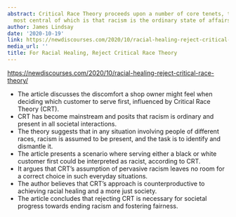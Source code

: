 ```yaml
---
abstract: Critical Race Theory proceeds upon a number of core tenets, the first and
  most central of which is that racism is the ordinary state of affairs in our society.
author: James Lindsay
date: '2020-10-19'
link: https://newdiscourses.com/2020/10/racial-healing-reject-critical-race-theory/
media_url: ''
title: For Racial Healing, Reject Critical Race Theory
---
```

<https://newdiscourses.com/2020/10/racial-healing-reject-critical-race-theory/>

- The article discusses the discomfort a shop owner might feel when deciding which customer to serve first, influenced by Critical Race Theory (CRT).
- CRT has become mainstream and posits that racism is ordinary and present in all societal interactions.
- The theory suggests that in any situation involving people of different races, racism is assumed to be present, and the task is to identify and dismantle it.
- The article presents a scenario where serving either a black or white customer first could be interpreted as racist, according to CRT.
- It argues that CRT's assumption of pervasive racism leaves no room for a correct choice in such everyday situations.
- The author believes that CRT's approach is counterproductive to achieving racial healing and a more just society.
- The article concludes that rejecting CRT is necessary for societal progress towards ending racism and fostering fairness.